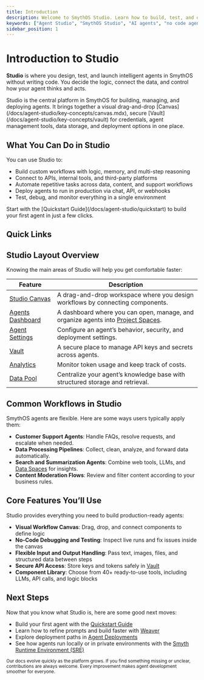 ```yaml
---
title: Introduction
description: Welcome to SmythOS Studio. Learn how to build, test, and deploy AI agents with the visual workflow builder, secure vault, data storage, and deployment controls.
keywords: ["Agent Studio", "SmythOS Studio", "AI agents", "no code agent builder", "workflow automation", "visual workflow builder", "test AI agents", "deploy AI agents"]
sidebar_position: 1
---
```


# Introduction to Studio

**Studio** is where you design, test, and launch intelligent agents in SmythOS without writing code. You decide the logic, connect the data, and control how your agent thinks and acts.

<InfoCallout title="What Is Studio?">
Studio is the central platform in SmythOS for building, managing, and deploying agents. It brings together a visual drag-and-drop [Canvas](/docs/agent-studio/key-concepts/canvas.mdx), secure [Vault](/docs/agent-studio/key-concepts/vault) for credentials, agent management tools, data storage, and deployment options in one place.
</InfoCallout>

<Spacer size="md" />

## What You Can Do in Studio

You can use Studio to:

- Build custom workflows with logic, memory, and multi-step reasoning  
- Connect to APIs, internal tools, and third-party platforms  
- Automate repetitive tasks across data, content, and support workflows  
- Deploy agents to run in production via chat, API, or webhooks  
- Test, debug, and monitor everything in a single environment  

<TipCallout title="New to Studio?">
Start with the [Quickstart Guide](/docs/agent-studio/quickstart) to build your first agent in just a few clicks.
</TipCallout>

<Spacer size="md" />

## Quick Links

<CardGrid>
  <Card
    title="Quickstart"
    description="Build your first agent in minutes."
    to="/docs/agent-studio/quickstart"
  />
  <Card
    title="Agent Overview"
    description="Understand the fundamentals of agents in Studio."
    to="/docs/agent-studio/build-agents/agent-overview"
  />
  <Card
    title="Integrations"
    description="See available integrations at a glance."
    to="/docs/agent-studio/integrations/"
  />
  <Card
    title="Debugging Agents"
    description="Learn how to debug and improve reliability."
    to="/docs/agent-studio/build-agents/debugging"
  />
</CardGrid>

<Spacer size="md" />

## Studio Layout Overview

Knowing the main areas of Studio will help you get comfortable faster:

| Feature | Description |
|---------|-------------|
| [Studio Canvas](https://app.smythos.com/builder) | A drag-and-drop workspace where you design workflows by connecting components. |
| [Agents Dashboard](https://app.smythos.com/agents) | A dashboard where you can open, manage, and organize agents into [Project Spaces](/docs/account-management/spaces-management). |
| [Agent Settings](/docs/agent-studio/manage-agents/overview) | Configure an agent’s behavior, security, and deployment settings. |
| [Vault](/docs/agent-studio/key-concepts/vault) | A secure place to manage API keys and secrets across agents. |
| [Analytics](/docs/account-management/user-management) | Monitor token usage and keep track of costs. |
| [Data Pool](/docs/agent-collaboration/data-pool/data-spaces) | Centralize your agent’s knowledge base with structured storage and retrieval. |

<Spacer size="md" />

## Common Workflows in Studio

SmythOS agents are flexible. Here are some ways users typically apply them:

- **Customer Support Agents**: Handle FAQs, resolve requests, and escalate when needed.  
- **Data Processing Pipelines**: Collect, clean, analyze, and forward data automatically.  
- **Search and Summarization Agents**: Combine web tools, LLMs, and [Data Spaces](/docs/agent-collaboration/data-pool/data-spaces) for insights.  
- **Content Moderation Flows**: Review and filter content according to your business rules.  

<Spacer size="md" />

## Core Features You’ll Use

Studio provides everything you need to build production-ready agents:

- **Visual Workflow Canvas**: Drag, drop, and connect components to define logic  
- **No-Code Debugging and Testing**: Inspect live runs and fix issues inside the canvas  
- **Flexible Input and Output Handling**: Pass text, images, files, and structured data between steps  
- **Secure API Access**: Store keys and tokens safely in [Vault](/docs/agent-studio/key-concepts/vault)  
- **Component Library**: Choose from 40+ ready-to-use tools, including LLMs, API calls, and logic blocks  

<Spacer size="md" />

## Next Steps

Now that you know what Studio is, here are some good next moves:

- Build your first agent with the [Quickstart Guide](/docs/agent-studio/quickstart)  
- Learn how to refine prompts and build faster with [Weaver](/docs/agent-weaver/overview)  
- Explore deployment paths in [Agent Deployments](/docs/agent-deployments/overview)  
- See how agents run locally or in private environments with the [Smyth Runtime Environment (SRE)](/docs/agent-runtime/overview)  

<NeedHelpCallout />
<small>
Our docs evolve quickly as the platform grows. If you find something missing or unclear, contributions are always welcome. Every improvement makes agent development smoother for everyone.
</small>
